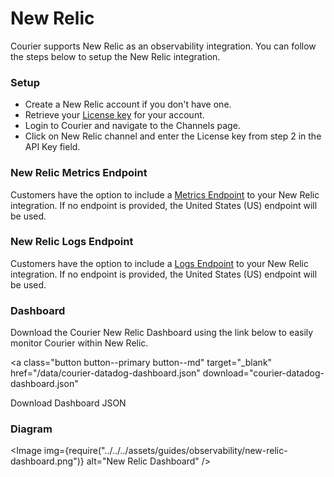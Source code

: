 
# New Relic

Courier supports New Relic as an observability integration. You can follow the steps below to setup the New Relic integration.

### Setup

- Create a New Relic account if you don't have one.
- Retrieve your [License key](https://one.newrelic.com/api-keys) for your account.
- Login to Courier and navigate to the Channels page.
- Click on New Relic channel and enter the License key from step 2 in the API Key field.

### New Relic Metrics Endpoint

Customers have the option to include a [Metrics Endpoint](https://docs.newrelic.com/docs/data-apis/ingest-apis/metric-api/report-metrics-metric-api/#api-endpoint) to your New Relic integration. If no endpoint is provided, the United States (US) endpoint will be used.

### New Relic Logs Endpoint

Customers have the option to include a [Logs Endpoint](https://docs.newrelic.com/docs/logs/log-api/introduction-log-api/#endpoint) to your New Relic integration. If no endpoint is provided, the United States (US) endpoint will be used.

### Dashboard

Download the Courier New Relic Dashboard using the link below to easily monitor Courier within New Relic.

<a
  class="button button--primary button--md"
  target="_blank"
  href="/data/courier-datadog-dashboard.json"
  download="courier-datadog-dashboard.json"
>
  Download Dashboard JSON
</a>

### Diagram

<Image
  img={require("../../../assets/guides/observability/new-relic-dashboard.png")}
  alt="New Relic Dashboard"
/>
